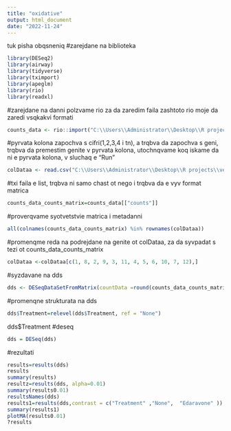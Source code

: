 ---
title: "oxidative"
output: html_document
date: "2022-11-24"
---
tuk pisha obqsneniq 
#zarejdane na biblioteka
```{r zarejdane na biblioteki} 
library(DESeq2)
library(airway)
library(tidyverse)
library(tximport)
library(apeglm)
library(rio)
library(readxl)

```
#zarejdane na danni
polzvame rio za da zaredim faila zashtoto rio moje da zaredi vsqkakvi formati

```{r  zarejdane na danni}
counts_data <- rio::import("C:\\Users\\Administrator\\Desktop\\R projects\\versii\\GSE207578_txi.RDS")

```

#pyrvata kolona zapochva s cifri(1,2,3,4 i tn), a trqbva da zapochva s geni, trqbva da premestim genite v pyrvata kolona, utochnqvame koq iskame da ni e pyrvata kolona, v sluchaq e "Run"
```{r}
colDataa <- read.csv("C:\\Users\\Administrator\\Desktop\\R projects\\versii\\SraRunTable.excel.csv", row.names="Run")
```

#txi faila e list, trqbva ni samo chast ot nego i trqbva da e vyv format matrica
```{r}
counts_data_counts_matrix=counts_data[["counts"]]
```

#proverqvame syotvetstvie matrica i metadanni

```{r}
all(colnames(counts_data_counts_matrix) %in% rownames(colDataa))

```
#promenqme reda na podrejdane na genite ot colDataa, za da syvpadat s tezi ot counts_data_counts_matrix
```{r}
colDataa <-colDataa[c(1, 8, 2, 9, 3, 11, 4, 5, 6, 10, 7, 12),]
```

#syzdavane na dds
```{r}
dds <- DESeqDataSetFromMatrix(countData =round(counts_data_counts_matrix), colData=colDataa,  ~ Treatment)
```
#promenqne strukturata na dds
```{r}
dds$Treatment=relevel(dds$Treatment, ref = "None")
```
dds$Treatment
#deseq
```{r}
dds = DESeq(dds)
```
#rezultati
```{r}
results=results(dds)
results
summary(results)
resultz=results(dds, alpha=0.01)
summary(results0.01)
resultsNames(dds)
results1=results(dds,contrast = c("Treatment" ,"None",  "Edaravone" ))
summary(results1)
plotMA(results0.01)
?results
```

